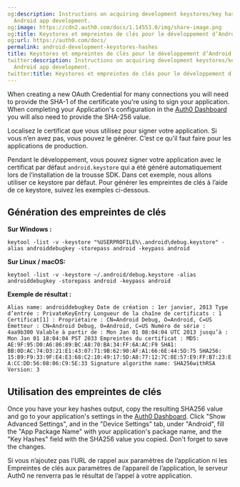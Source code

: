 ```yaml
---
og:description: Instructions on acquiring development keystores/key hashes during
  Android app development.
og:image: https://cdn2.auth0.com/docs/1.14553.0/img/share-image.png
og:title: Keystores et empreintes de clés pour le développement d’Android
og:url: https://auth0.com/docs/
permalink: android-development-keystores-hashes
title: Keystores et empreintes de clés pour le développement d’Android
twitter:description: Instructions on acquiring development keystores/key hashes during
  Android app development.
twitter:title: Keystores et empreintes de clés pour le développement d’Android
---
```


When creating a new <Tooltip tip="OAuth 2.0: Authorization framework that defines authorization protocols and workflows." cta="View Glossary" href="/docs/glossary?term=OAuth">OAuth</Tooltip> Credential for many connections you will need to provide the SHA-1 of the certificate you're using to sign your application. When completing your Application's configuration in the [Auth0 Dashboard](https://manage.auth0.com/#) you will also need to provide the SHA-256 value.

Localisez le certificat que vous utilisez pour signer votre application. Si vous n’en avez pas, vous pouvez le générer. C’est ce qu’il faut faire pour les applications de production.

Pendant le développement, vous pouvez signer votre application avec le certificat par défaut `android.keystore` qui a été généré automatiquement lors de l’installation de la trousse SDK. Dans cet exemple, nous allons utiliser ce keystore par défaut. Pour générer les empreintes de clés à l’aide de ce keystore, suivez les exemples ci-dessous.

## Génération des empreintes de clés

**Sur Windows :**

`keytool -list -v -keystore "%USERPROFILE%\.android\debug.keystore" -alias androiddebugkey -storepass android -keypass android`

**Sur Linux / macOS:**

`keytool -list -v -keystore ~/.android/debug.keystore -alias androiddebugkey -storepass android -keypass android`

**Exemple de résultat :**

`Alias name: androiddebugkey
Date de création : 1er janvier, 2013
Type d’entrée : PrivateKeyEntry
Longueur de la chaîne de certificats : 1
Certificat[1] :
Propriétaire : CN=Android Debug, O=Android, C=US
Émetteur : CN=Android Debug, O=Android, C=US
Numéro de série : 4aa9b300
Valable à partir de : Mon Jan 01 08:04:04 UTC 2013 jusqu’à : Mon Jan 01 18:04:04 PST 2033
Empreintes du certificat :
MD5: AE:9F:95:D0:A6:86:89:BC:A8:70:BA:34:FF:6A:AC:F9
SHA1: BB:0D:AC:74:D3:21:E1:43:07:71:9B:62:90:AF:A1:66:6E:44:5D:75
SHA256: 15:B9:F9:33:9F:E4:E3:68:C2:10:49:17:5D:A8:77:12:7C:8E:57:E9:FF:B7:23:EA:CC:DD:56:08:06:C9:5E:33
Signature algorithm name: SHA256withRSA
Version: 3`

## Utilisation des empreintes de clés

Once you have your key hashes output, copy the resulting SHA256 value and go to your application's settings in the [Auth0 Dashboard](https://manage.auth0.com/#/applications). Click "Show Advanced Settings", and in the "Device Settings" tab, under "Android", fill the "App Package Name" with your application's package name, and the "Key Hashes" field with the SHA256 value you copied. Don't forget to save the changes.

Si vous n’ajoutez pas l’URL de rappel aux paramètres de l’application ni les Empreintes de clés aux paramètres de l’appareil de l’application, le serveur Auth0 ne renverra pas le résultat de l’appel à votre application.